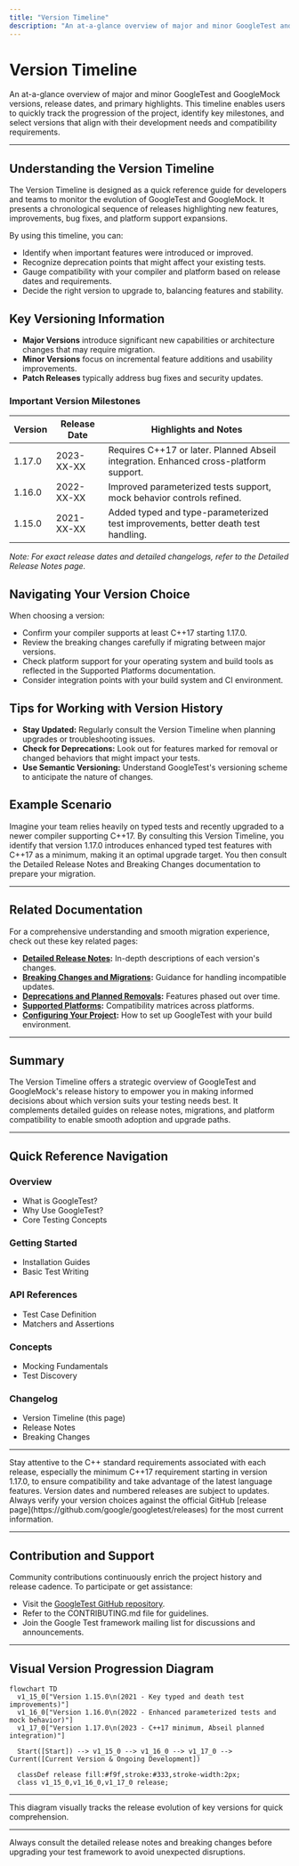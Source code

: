```yaml
---
title: "Version Timeline"
description: "An at-a-glance overview of major and minor GoogleTest and GoogleMock versions, release dates, and primary highlights. Enables users to quickly track the project's progression and identify the milestones relevant to their needs."
---
```


# Version Timeline

An at-a-glance overview of major and minor GoogleTest and GoogleMock versions, release dates, and primary highlights. This timeline enables users to quickly track the progression of the project, identify key milestones, and select versions that align with their development needs and compatibility requirements.

---

## Understanding the Version Timeline

The Version Timeline is designed as a quick reference guide for developers and teams to monitor the evolution of GoogleTest and GoogleMock. It presents a chronological sequence of releases highlighting new features, improvements, bug fixes, and platform support expansions.

By using this timeline, you can:

- Identify when important features were introduced or improved.
- Recognize deprecation points that might affect your existing tests.
- Gauge compatibility with your compiler and platform based on release dates and requirements.
- Decide the right version to upgrade to, balancing features and stability.


## Key Versioning Information

- **Major Versions** introduce significant new capabilities or architecture changes that may require migration.
- **Minor Versions** focus on incremental feature additions and usability improvements.
- **Patch Releases** typically address bug fixes and security updates.

### Important Version Milestones

| Version | Release Date | Highlights and Notes |
|---------|--------------|---------------------|
| 1.17.0  | 2023-XX-XX   | Requires C++17 or later. Planned Abseil integration. Enhanced cross-platform support. | 
| 1.16.0  | 2022-XX-XX   | Improved parameterized tests support, mock behavior controls refined. | 
| 1.15.0  | 2021-XX-XX   | Added typed and type-parameterized test improvements, better death test handling. |

*Note: For exact release dates and detailed changelogs, refer to the Detailed Release Notes page.*


## Navigating Your Version Choice

When choosing a version:

- Confirm your compiler supports at least C++17 starting 1.17.0.
- Review the breaking changes carefully if migrating between major versions.
- Check platform support for your operating system and build tools as reflected in the Supported Platforms documentation.
- Consider integration points with your build system and CI environment.


## Tips for Working with Version History

- **Stay Updated:** Regularly consult the Version Timeline when planning upgrades or troubleshooting issues.
- **Check for Deprecations:** Look out for features marked for removal or changed behaviors that might impact your tests.
- **Use Semantic Versioning:** Understand GoogleTest's versioning scheme to anticipate the nature of changes.


## Example Scenario

Imagine your team relies heavily on typed tests and recently upgraded to a newer compiler supporting C++17. By consulting this Version Timeline, you identify that version 1.17.0 introduces enhanced typed test features with C++17 as a minimum, making it an optimal upgrade target. You then consult the Detailed Release Notes and Breaking Changes documentation to prepare your migration.


---

## Related Documentation

For a comprehensive understanding and smooth migration experience, check out these key related pages:

- **[Detailed Release Notes](/changelog/release-history/release-notes):** In-depth descriptions of each version's changes.
- **[Breaking Changes and Migrations](/changelog/upgrading/breaking-changes):** Guidance for handling incompatible updates.
- **[Deprecations and Planned Removals](/changelog/upgrading/deprecation-notices):** Features phased out over time.
- **[Supported Platforms](../docs/platforms.md):** Compatibility matrices across platforms.
- **[Configuring Your Project](/getting-started/setup-and-installation/configuring-your-project):** How to set up GoogleTest with your build environment.


---

## Summary

The Version Timeline offers a strategic overview of GoogleTest and GoogleMock's release history to empower you in making informed decisions about which version suits your testing needs best. It complements detailed guides on release notes, migrations, and platform compatibility to enable smooth adoption and upgrade paths.


---

## Quick Reference Navigation

### Overview
- What is GoogleTest?
- Why Use GoogleTest?
- Core Testing Concepts

### Getting Started
- Installation Guides
- Basic Test Writing

### API References
- Test Case Definition
- Matchers and Assertions

### Concepts
- Mocking Fundamentals
- Test Discovery

### Changelog
- Version Timeline (this page)
- Release Notes
- Breaking Changes

---

<Tip>
Stay attentive to the C++ standard requirements associated with each release, especially the minimum C++17 requirement starting in version 1.17.0, to ensure compatibility and take advantage of the latest language features.
</Tip>

<Note>
Version dates and numbered releases are subject to updates. Always verify your version choices against the official GitHub [release page](https://github.com/google/googletest/releases) for the most current information.
</Note>

---

## Contribution and Support

Community contributions continuously enrich the project history and release cadence. To participate or get assistance:

- Visit the [GoogleTest GitHub repository](https://github.com/google/googletest).
- Refer to the CONTRIBUTING.md file for guidelines.
- Join the Google Test framework mailing list for discussions and announcements.



---

## Visual Version Progression Diagram

```mermaid
flowchart TD
  v1_15_0["Version 1.15.0\n(2021 - Key typed and death test improvements)"]
  v1_16_0["Version 1.16.0\n(2022 - Enhanced parameterized tests and mock behavior)"]
  v1_17_0["Version 1.17.0\n(2023 - C++17 minimum, Abseil planned integration)"]

  Start([Start]) --> v1_15_0 --> v1_16_0 --> v1_17_0 --> Current([Current Version & Ongoing Development])

  classDef release fill:#f9f,stroke:#333,stroke-width:2px;
  class v1_15_0,v1_16_0,v1_17_0 release;
```

---

This diagram visually tracks the release evolution of key versions for quick comprehension.


---

<Check>
Always consult the detailed release notes and breaking changes before upgrading your test framework to avoid unexpected disruptions.
</Check>
